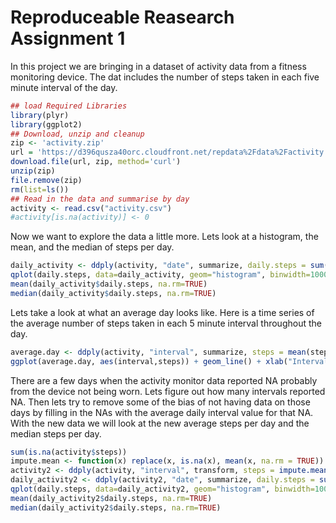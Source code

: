 Reproduceable Reasearch Assignment 1
====================================
In this project we are bringing in a dataset of activity data from a fitness monitoring device. The dat includes the number of steps taken in each five minute interval of the day.
```r
## load Required Libraries 
library(plyr)
library(ggplot2)
## Download, unzip and cleanup
zip <- 'activity.zip'
url = 'https://d396qusza40orc.cloudfront.net/repdata%2Fdata%2Factivity.zip'
download.file(url, zip, method='curl')
unzip(zip)
file.remove(zip)
rm(list=ls())
## Read in the data and summarise by day
activity <- read.csv("activity.csv")
#activity[is.na(activity)] <- 0
```
Now we want to explore the data a little more.  Lets look at a histogram, the mean, and the median of steps per day.

```r
daily_activity <- ddply(activity, "date", summarize, daily.steps = sum(steps))
qplot(daily.steps, data=daily_activity, geom="histogram", binwidth=1000)
mean(daily_activity$daily.steps, na.rm=TRUE)
median(daily_activity$daily.steps, na.rm=TRUE)
```

Lets take a look at what an average day looks like. Here is a time series of the average number of steps taken in each 5 minute interval throughout the day.

```r
average.day <- ddply(activity, "interval", summarize, steps = mean(steps, na.rm=TRUE))
ggplot(average.day, aes(interval,steps)) + geom_line() + xlab("Interval") +ylab("Average Steps")
```

There are a few days when the activity monitor data reported NA probably from the device not being worn. Lets figure out how many intervals reported NA. Then lets try to remove some of the bias of not having data on those days by filling in the NAs with the average daily interval value for that NA. With the new data we will look at the new average steps per day and the median steps per day.

```r
sum(is.na(activity$steps))
impute.mean <- function(x) replace(x, is.na(x), mean(x, na.rm = TRUE))
activity2 <- ddply(activity, "interval", transform, steps = impute.mean(steps))
daily_activity2 <- ddply(activity2, "date", summarize, daily.steps = sum(steps))
qplot(daily.steps, data=daily_activity2, geom="histogram", binwidth=1000)
mean(daily_activity2$daily.steps, na.rm=TRUE)
median(daily_activity2$daily.steps, na.rm=TRUE)
```





